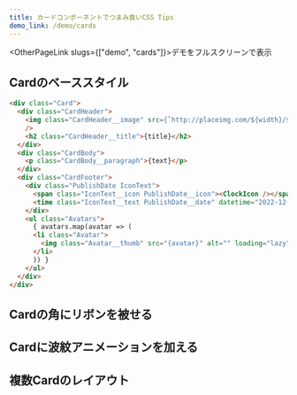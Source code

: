 ```yaml
---
title: カードコンポーネントでつまみ食いCSS Tips
demo_link: /demo/cards
---
```



<OtherPageLink slugs={["demo", "cards"]}>デモをフルスクリーンで表示</OtherPageLink>

<EmbedOtherPage pagePath={frontmatter.demo_link}>
  <Card />
</EmbedOtherPage>

## Cardのベーススタイル

```html
<div class="Card">
  <div class="CardHeader">
    <img class="CardHeader__image" src={`http://placeimg.com/${width}/${height}/${category}`} alt=""
    />
    <h2 class="CardHeader__title">{title}</h2>
  </div>
  <div class="CardBody">
    <p class="CardBody__paragraph">{text}</p>
  </div>
  <div class="CardFooter">
    <div class="PublishDate IconText">
      <span class="IconText__icon PublishDate__icon"><ClockIcon /></span>
      <time class="IconText__text PublishDate__date" datetime="2022-12-03">2022/12/03</time>
    </div>
    <ul class="Avatars">
      { avatars.map(avatar => (
      <li class="Avatar">
        <img class="Avatar__thumb" src="{avatar}" alt="" loading="lazy" />
      </li>
      )) }
    </ul>
  </div>
</div>
```

## Cardの角にリボンを被せる

## Cardに波紋アニメーションを加える

## 複数Cardのレイアウト

<!--

## gridによる重ね合わせ配置

- 画像の上にテキストを重ねる（同セル配置）
- 角に装飾を加える（位置と広がりの制御）

## flexによるインライン配置

- アイコンとテキストを揃えて並べる
  - `flex-shrink: 0;`
  - `lh`と`rlh`

## 背景画像とテキストのコントラストの確保

- 背景画像とテキスト色のコントラストを動的に確保する
  - `filter`
  - `background-clip: text;`
  - `mix-blend-mode: difference;`
- テキストを読みやすくするための画像加工
  - 局所的なOverlay
    - 局所的に色がつくように`gradient`を重ねる
    - `mask-image`で局所的に透過させる
  - テキストの形に合わせて背景色をつける
    - `box-decoration-break: clone;`
- ダークモードに対応する
  - `prefers-color-scheme: dark;`
  - `filter: grayscale();`

## line-clampによるコンテンツの省略

- 長いテキストを省略する
  - `-webkit-line-clamp`

## border-radiusに代わるclip-path

- 波紋エフェクトをつける
  - 正円ではなく、要素幅に合わせた楕円で
- 画像にフレームをつけて額縁風にする
  - `clip-path: inset();`
- 画像の端を切り落とす
  - `clip-path`によるカットアウト

## 画像の表示範囲を制御する

- 画像のどの範囲を見せるか
  - `object-view-box`
  - `aspect-ratio`

-->
